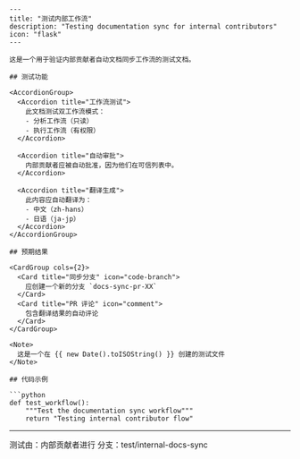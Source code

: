 ```mdx
---
title: "测试内部工作流"
description: "Testing documentation sync for internal contributors"
icon: "flask"
---

这是一个用于验证内部贡献者自动文档同步工作流的测试文档。

## 测试功能

<AccordionGroup>
  <Accordion title="工作流测试">
    此文档测试双工作流模式：
    - 分析工作流（只读）
    - 执行工作流（有权限）
  </Accordion>

  <Accordion title="自动审批">
    内部贡献者应被自动批准，因为他们在可信列表中。
  </Accordion>

  <Accordion title="翻译生成">
    此内容应自动翻译为：
    - 中文（zh-hans）
    - 日语（ja-jp）
  </Accordion>
</AccordionGroup>

## 预期结果

<CardGroup cols={2}>
  <Card title="同步分支" icon="code-branch">
    应创建一个新的分支 `docs-sync-pr-XX`
  </Card>
  <Card title="PR 评论" icon="comment">
    包含翻译结果的自动评论
  </Card>
</CardGroup>

<Note>
  这是一个在 {{ new Date().toISOString() }} 创建的测试文件
</Note>

## 代码示例

```python
def test_workflow():
    """Test the documentation sync workflow"""
    return "Testing internal contributor flow"
```

---

测试由：内部贡献者进行
分支：test/internal-docs-sync
```